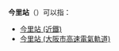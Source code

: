 '''今里站'''（{{jpn|j=今里駅|hg=いまざとえき|rm=Imazato eki|f=y}}）可以指：
* [[今里站_(近鐵)|今里站 (近鐵)]]
* [[今里站_(大阪市高速電氣軌道)|今里站 (大阪市高速電氣軌道)]]
{{disambig|Imazato|cat=三字車站名消歧義}}